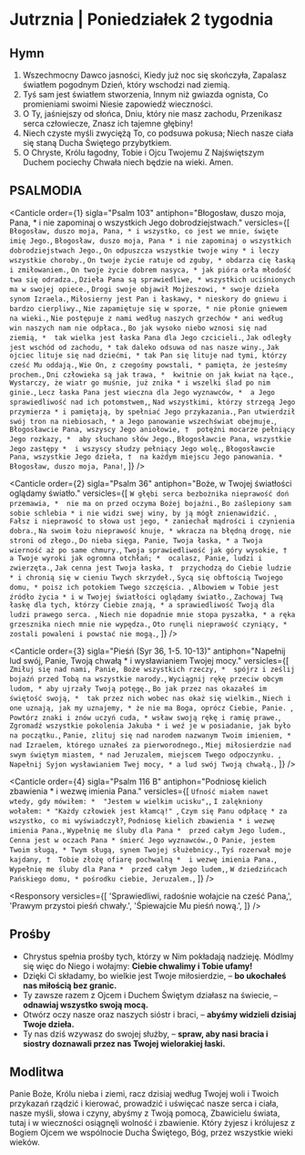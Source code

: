 # Jutrznia | Poniedziałek 2 tygodnia

<OpeningVersicle />

## Hymn

1. Wszechmocny Dawco jasności,
   Kiedy już noc się skończyła,
   Zapalasz światłem pogodnym
   Dzień, który wschodzi nad ziemią.
2. Tyś sam jest światłem stworzenia,
   Innym niż gwiazda ognista,
   Co promieniami swoimi
   Niesie zapowiedź wieczności.
3. O Ty, jaśniejszy od słońca,
   Dniu, który nie masz zachodu,
   Przenikasz serca człowiecze,
   Znasz ich tajemne głębiny!
4. Niech czyste myśli zwyciężą
   To, co podsuwa pokusa;
   Niech nasze ciała się staną
   Ducha Świętego przybytkiem.
5. O Chryste, Królu łagodny,
   Tobie i Ojcu Twojemu
   Z Najświętszym Duchem pociechy
   Chwała niech będzie na wieki. Amen.

## PSALMODIA

<Canticle
  order={1}
  sigla="Psalm 103"
  antiphon="Błogosław, duszo moja, Pana, * i nie zapominaj o wszystkich Jego dobrodziejstwach."
  versicles={[
    `Błogosław, duszo moja, Pana, *
i wszystko, co jest we mnie, święte imię Jego.`,
    `Błogosław, duszo moja, Pana *
i nie zapominaj o wszystkich dobrodziejstwach Jego.`,
    `On odpuszcza wszystkie twoje winy *
i leczy wszystkie choroby.`,
    `On twoje życie ratuje od zguby, *
obdarza cię łaską i zmiłowaniem.`,
    `On twoje życie dobrem nasyca, *
jak pióra orła młodość twa się odradza.`,
    `Dzieła Pana są sprawiedliwe, *
wszystkich uciśnionych ma w swojej opiece.`,
    `Drogi swoje objawił Mojżeszowi, *
swoje dzieła synom Izraela.`,
    `Miłosierny jest Pan i łaskawy, *
nieskory do gniewu i bardzo cierpliwy.`,
    `Nie zapamiętuje się w sporze, *
nie płonie gniewem na wieki.`,
    `Nie postępuje z nami według naszych grzechów *
ani według win naszych nam nie odpłaca.`,
    `Bo jak wysoko niebo wznosi się nad ziemią, * 
tak wielka jest łaska Pana dla Jego czcicieli.`,
    `Jak odległy jest wschód od zachodu, *
tak daleko odsuwa od nas nasze winy.`,
    `Jak ojciec lituje się nad dziećmi, *
tak Pan się lituje nad tymi, którzy cześć Mu oddają.`,
    `Wie On, z czegośmy powstali, *
pamięta, że jesteśmy prochem.`,
    `Dni człowieka są jak trawa, * 
kwitnie on jak kwiat na łące.`,
    `Wystarczy, że wiatr go muśnie, już znika *
i wszelki ślad po nim ginie.`,
    `Lecz łaska Pana jest wieczna dla Jego wyznawców, * 
a Jego sprawiedliwość nad ich potomstwem,`,
    `Nad wszystkimi, którzy strzegą Jego przymierza *
i pamiętają, by spełniać Jego przykazania.`,
    `Pan utwierdził swój tron na niebiosach, *
a Jego panowanie wszechświat obejmuje.`,
    `Błogosławcie Pana, wszyscy Jego aniołowie, † 
potężni mocarze pełniący Jego rozkazy, * 
aby słuchano słów Jego.`,
    `Błogosławcie Pana, wszystkie Jego zastępy * 
i wszyscy słudzy pełniący Jego wolę.`,
    `Błogosławcie Pana, wszystkie Jego dzieła, † 
na każdym miejscu Jego panowania. * 
Błogosław, duszo moja, Pana!`,
  ]}
/>

<Canticle
  order={2}
  sigla="Psalm 36"
  antiphon="Boże, w Twojej światłości oglądamy światło."
  versicles={[
    `W głębi serca bezbożnika nieprawość doń przemawia, * 
nie ma on przed oczyma Bożej bojaźni.`,
    `Bo zaślepiony sam sobie schlebia *
i nie widzi swej winy, by ją mógł znienawidzić. `,
    `Fałsz i nieprawość to słowa ust jego, *
zaniechał mądrości i czynienia dobra.`,
    `Na swoim łożu nieprawość knuje, *
wkracza na błędną drogę, nie stroni od złego.`,
    `Do nieba sięga, Panie, Twoja łaska, *
a Twoja wierność aż po same chmury.`,
    `Twoja sprawiedliwość jak góry wysokie, † 
a Twoje wyroki jak ogromna otchłań; * 
ocalasz, Panie, ludzi i zwierzęta.`,
    `Jak cenna jest Twoja łaska, † 
przychodzą do Ciebie ludzie *
i chronią się w cieniu Twych skrzydeł.`,
    `Sycą się obftością Twojego domu, *
poisz ich potokiem Twego szczęścia. `,
    `Albowiem w Tobie jest źródło życia *
i w Twojej światłości oglądamy światło.`,
    `Zachowaj Twą łaskę dla tych, którzy Ciebie znają, *
a sprawiedliwość Twoją dla ludzi prawego serca. `,
    `Niech nie dopadnie mnie stopa pyszałka, *
a ręka grzesznika niech mnie nie wypędza.`,
    `Oto runęli nieprawość czyniący, *
zostali powaleni i powstać nie mogą.`,
  ]}
/>

<Canticle
  order={3}
  sigla="Pieśń (Syr 36, 1-5. 10-13)"
  antiphon="Napełnij lud swój, Panie, Twoją chwałą * i wysławianiem Twojej mocy."
  versicles={[
    `Zmiłuj się nad nami, Panie, Boże wszystkich rzeczy, * 
spójrz i ześlij bojaźń przed Tobą na wszystkie narody.`,
    `Wyciągnij rękę przeciw obcym ludom, *
aby ujrzały Twoją potęgę.`,
    `Bo jak przez nas okazałeś im świętość swoją, * 
tak przez nich wobec nas okaż się wielkim.`,
    `Niech i one uznają, jak my uznajemy, *
że nie ma Boga, oprócz Ciebie, Panie. `,
    `Powtórz znaki i znów uczyń cuda, *
wsław swoją rękę i ramię prawe.`,
    `Zgromadź wszystkie pokolenia Jakuba *
i weź je w posiadanie, jak było na początku.`,
    `Panie, zlituj się nad narodem nazwanym Twoim imieniem, * 
nad Izraelem, którego uznałeś za pierworodnego.`,
    `Miej miłosierdzie nad swym świętym miastem, *
nad Jeruzalem, miejscem Twego odpoczynku. `,
    `Napełnij Syjon wysławianiem Twej mocy, *
a lud swój Twoją chwałą.`,
  ]}
/>

<Canticle
  order={4}
  sigla="Psalm 116 B"
  antiphon="Podniosę kielich zbawienia * i wezwę imienia Pana."
  versicles={[
    `Ufność miałem nawet wtedy, gdy mówiłem: * 
"Jestem w wielkim ucisku",`,
    `I zalękniony wołałem: *
"Każdy człowiek jest kłamcą!" `,
    `Czym się Panu odpłacę *
za wszystko, co mi wyświadczył?`,
    `Podniosę kielich zbawienia *
i wezwę imienia Pana.`,
    `Wypełnię me śluby dla Pana * 
przed całym Jego ludem.`,
    `Cenna jest w oczach Pana *
śmierć Jego wyznawców.`,
    `O Panie, jestem Twoim sługą, *
Twym sługą, synem Twojej służebnicy.`,
    `Tyś rozerwał moje kajdany, † 
Tobie złożę ofiarę pochwalną * 
i wezwę imienia Pana.`,
    `Wypełnię me śluby dla Pana * 
przed całym Jego ludem,`,
    `W dziedzińcach Pańskiego domu, *
pośrodku ciebie, Jeruzalem.`,
  ]}
/>

<Passage
  sigla="Jdt 8, 25-26a. 27"
  passage="Za wszystko będziemy dziękować Panu Bogu naszemu, który doświadcza nas, tak jak i naszych przodków. Przypomnijcie sobie to wszystko, co On uczynił z Abrahamem, i jak doświadczył Izaaka, i co spotkało Jakuba w Mezopotamii Syryjskiej, pasącego trzody Labana, brata jego matki. Albowiem jak niegdyś doświadczył ich w ogniu, próbując ich serc, tak i teraz nas nie ukarał, lecz chłoszcze Pan tych, którzy zbliżają się do Niego, aby się opamiętali."
/>

<Responsory
  versicles={[
    'Sprawiedliwi, radośnie wołajcie na cześć Pana,',
    'Prawym przystoi pieśń chwały.',
    'Śpiewajcie Mu pieśń nową.',
  ]}
/>

<Benedictus antiphon="Da nam Bóg, * że z mocy nieprzyjaciół wyrwani, / służyć Mu będziemy bez trwogi." />

## Prośby

- Chrystus spełnia prośby tych, którzy w Nim pokładają nadzieję. Módlmy się więc do Niego i wołajmy: **Ciebie chwalimy i Tobie ufamy!**
- Dzięki Ci składamy, bo wielkie jest Twoje miłosierdzie, – **bo ukochałeś nas miłością bez granic.**
- Ty zawsze razem z Ojcem i Duchem Świętym działasz na świecie, – **odnawiaj wszystko swoją mocą.**
- Otwórz oczy nasze oraz naszych sióstr i braci, – **abyśmy widzieli dzisiaj Twoje dzieła.**
- Ty nas dziś wzywasz do swojej służby, – **spraw, aby nasi bracia i siostry doznawali przez nas Twojej wielorakiej łaski.**

<CustomIntercessions type="lauds" />

<KyrieEleison />

<LordsPrayer />

## Modlitwa

Panie Boże, Królu nieba i ziemi, racz dzisiaj według Twojej woli i Twoich przykazań rządzić i kierować, prowadzić i uświęcać nasze serca i ciała, nasze myśli, słowa i czyny, abyśmy z Twoją pomocą, Zbawicielu świata, tutaj i w wieczności osiągnęli wolność i zbawienie. Który żyjesz i królujesz z Bogiem Ojcem we wspólnocie Ducha Świętego, Bóg, przez wszystkie wieki wieków.

<Amen />

<BlessingAndConcludingVersicle />
